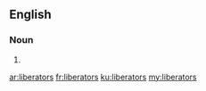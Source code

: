 ==English==

===Noun===
{{head|en|plural}}

# {{plural of|liberator|lang=en|nocat=1}}

[[ar:liberators]]
[[fr:liberators]]
[[ku:liberators]]
[[my:liberators]]